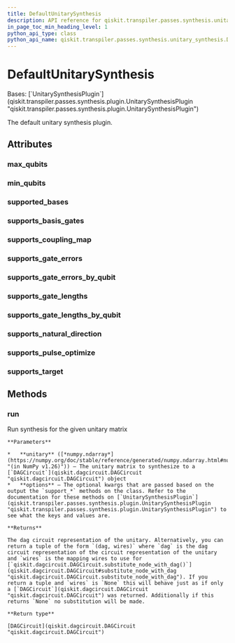 ```yaml
---
title: DefaultUnitarySynthesis
description: API reference for qiskit.transpiler.passes.synthesis.unitary_synthesis.DefaultUnitarySynthesis
in_page_toc_min_heading_level: 1
python_api_type: class
python_api_name: qiskit.transpiler.passes.synthesis.unitary_synthesis.DefaultUnitarySynthesis
---
```


# DefaultUnitarySynthesis

<Class id="qiskit.transpiler.passes.synthesis.unitary_synthesis.DefaultUnitarySynthesis" isDedicatedPage={true} github="https://github.com/Qiskit/qiskit/tree/stable/1.0/qiskit/transpiler/passes/synthesis/unitary_synthesis.py#L632-L905" signature="qiskit.transpiler.passes.synthesis.unitary_synthesis.DefaultUnitarySynthesis">
  Bases: [`UnitarySynthesisPlugin`](qiskit.transpiler.passes.synthesis.plugin.UnitarySynthesisPlugin "qiskit.transpiler.passes.synthesis.plugin.UnitarySynthesisPlugin")

  The default unitary synthesis plugin.

  ## Attributes

  ### max\_qubits

  <Attribute id="qiskit.transpiler.passes.synthesis.unitary_synthesis.DefaultUnitarySynthesis.max_qubits" />

  ### min\_qubits

  <Attribute id="qiskit.transpiler.passes.synthesis.unitary_synthesis.DefaultUnitarySynthesis.min_qubits" />

  ### supported\_bases

  <Attribute id="qiskit.transpiler.passes.synthesis.unitary_synthesis.DefaultUnitarySynthesis.supported_bases" />

  ### supports\_basis\_gates

  <Attribute id="qiskit.transpiler.passes.synthesis.unitary_synthesis.DefaultUnitarySynthesis.supports_basis_gates" />

  ### supports\_coupling\_map

  <Attribute id="qiskit.transpiler.passes.synthesis.unitary_synthesis.DefaultUnitarySynthesis.supports_coupling_map" />

  ### supports\_gate\_errors

  <Attribute id="qiskit.transpiler.passes.synthesis.unitary_synthesis.DefaultUnitarySynthesis.supports_gate_errors" />

  ### supports\_gate\_errors\_by\_qubit

  <Attribute id="qiskit.transpiler.passes.synthesis.unitary_synthesis.DefaultUnitarySynthesis.supports_gate_errors_by_qubit" />

  ### supports\_gate\_lengths

  <Attribute id="qiskit.transpiler.passes.synthesis.unitary_synthesis.DefaultUnitarySynthesis.supports_gate_lengths" />

  ### supports\_gate\_lengths\_by\_qubit

  <Attribute id="qiskit.transpiler.passes.synthesis.unitary_synthesis.DefaultUnitarySynthesis.supports_gate_lengths_by_qubit" />

  ### supports\_natural\_direction

  <Attribute id="qiskit.transpiler.passes.synthesis.unitary_synthesis.DefaultUnitarySynthesis.supports_natural_direction" />

  ### supports\_pulse\_optimize

  <Attribute id="qiskit.transpiler.passes.synthesis.unitary_synthesis.DefaultUnitarySynthesis.supports_pulse_optimize" />

  ### supports\_target

  <Attribute id="qiskit.transpiler.passes.synthesis.unitary_synthesis.DefaultUnitarySynthesis.supports_target" />

  ## Methods

  ### run

  <Function id="qiskit.transpiler.passes.synthesis.unitary_synthesis.DefaultUnitarySynthesis.run" github="https://github.com/Qiskit/qiskit/tree/stable/1.0/qiskit/transpiler/passes/synthesis/unitary_synthesis.py#L831-L887" signature="run(unitary, **options)">
    Run synthesis for the given unitary matrix

    **Parameters**

    *   **unitary** ([*numpy.ndarray*](https://numpy.org/doc/stable/reference/generated/numpy.ndarray.html#numpy.ndarray "(in NumPy v1.26)")) – The unitary matrix to synthesize to a [`DAGCircuit`](qiskit.dagcircuit.DAGCircuit "qiskit.dagcircuit.DAGCircuit") object
    *   **options** – The optional kwargs that are passed based on the output the `support_*` methods on the class. Refer to the documentation for these methods on [`UnitarySynthesisPlugin`](qiskit.transpiler.passes.synthesis.plugin.UnitarySynthesisPlugin "qiskit.transpiler.passes.synthesis.plugin.UnitarySynthesisPlugin") to see what the keys and values are.

    **Returns**

    The dag circuit representation of the unitary. Alternatively, you can return a tuple of the form `(dag, wires)` where `dag` is the dag circuit representation of the circuit representation of the unitary and `wires` is the mapping wires to use for [`qiskit.dagcircuit.DAGCircuit.substitute_node_with_dag()`](qiskit.dagcircuit.DAGCircuit#substitute_node_with_dag "qiskit.dagcircuit.DAGCircuit.substitute_node_with_dag"). If you return a tuple and `wires` is `None` this will behave just as if only a [`DAGCircuit`](qiskit.dagcircuit.DAGCircuit "qiskit.dagcircuit.DAGCircuit") was returned. Additionally if this returns `None` no substitution will be made.

    **Return type**

    [DAGCircuit](qiskit.dagcircuit.DAGCircuit "qiskit.dagcircuit.DAGCircuit")
  </Function>
</Class>

